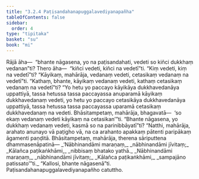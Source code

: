 ```yaml
---
title: "3.2.4 Paṭisandahanapuggalavediyanapañha"
tableOfContents: false
sidebar:
  order: 4
type: "tipitaka"
basket: "su"
book: "mi"
---
```



<DynamicBreadcrumb />

<Division number="43" book="mi" bookNo="28">

<Paragraph number="197" book="mi">
Rājā āha—  “bhante nāgasena, yo na paṭisandahati, vedeti so kiñci dukkhaṃ vedanan”ti? Thero āha—  “kiñci vedeti, kiñci na vedetī”ti. “Kiṃ vedeti, kiṃ na vedetī”ti? “Kāyikaṃ, mahārāja, vedanaṃ vedeti, cetasikaṃ vedanaṃ na vedetī”ti. “Kathaṃ, bhante, kāyikaṃ vedanaṃ vedeti, kathaṃ cetasikaṃ vedanaṃ na vedetī”ti? “Yo hetu yo paccayo kāyikāya dukkhavedanāya uppattiyā, tassa hetussa tassa paccayassa anuparamā kāyikaṃ dukkhavedanaṃ vedeti, yo hetu yo paccayo cetasikāya dukkhavedanāya uppattiyā, tassa hetussa tassa paccayassa uparamā cetasikaṃ dukkhavedanaṃ na vedeti. Bhāsitampetaṃ, mahārāja, bhagavatā—  ‘so ekaṃ vedanaṃ vedeti kāyikaṃ na cetasikan’”ti.
</Paragraph>

<Paragraph number="198" book="mi">
“Bhante nāgasena, yo dukkhaṃ vedanaṃ vedeti, kasmā so na parinibbāyatī”ti? “Natthi, mahārāja, arahato anunayo vā paṭigho vā, na ca arahanto apakkaṃ pātenti paripākaṃ āgamenti paṇḍitā. Bhāsitampetaṃ, mahārāja, therena sāriputtena dhammasenāpatinā—
</Paragraph>

<Paragraph number="199" type="verses" book="mi">
_‘Nābhinandāmi maraṇaṃ,_  
_nābhinandāmi jīvitaṃ;_  
_Kālañca paṭikaṅkhāmi,_  
_nibbisaṃ bhatako yathā._  

</Paragraph>

<Paragraph number="200" type="verses" book="mi">
_Nābhinandāmi maraṇaṃ,_  
_nābhinandāmi jīvitaṃ;_  
_Kālañca paṭikaṅkhāmi,_  
_sampajāno patissato’”ti._  

</Paragraph>

<Paragraph number="201" book="mi">
“Kallosi, bhante nāgasenā”ti.

</Paragraph>
</Division>

<Paragraph number="202" type="center" book="mi">
Paṭisandahanapuggalavediyanapañho catuttho.
</Paragraph>